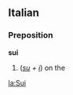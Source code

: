 ==Italian==
===Preposition===
'''sui'''

#(''[[su#Italian|su]] + [[i#Italian|i]]'') on the

[[la:Sui]]